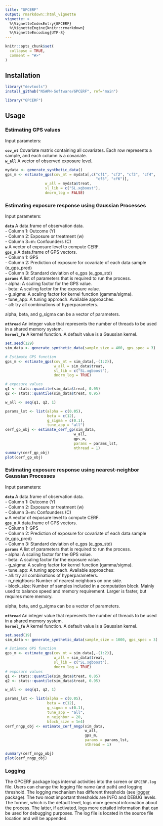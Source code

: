```yaml
---
title: "GPCERF"
output: rmarkdown::html_vignette
vignette: >
  %\VignetteIndexEntry{GPCERF}
  %\VignetteEngine{knitr::rmarkdown}
  %\VignetteEncoding{UTF-8}
---
```


```r
knitr::opts_chunk$set(
  collapse = TRUE,
  comment = "#>"
)
```

## Installation

```r
library("devtools")
install_github("NSAPH-Software/GPCERF", ref="main")
```
```r
library("GPCERF")
```


## Usage

### Estimating GPS values

Input parameters:

**`cov_mt`** Covariate matrix containing all covariates. Each row represents a 
sample, and each column is a covariate.   
**`w_all`** A vector of observed exposure level.    

```r
mydata <- generate_synthetic_data()
gps_m <- estimate_gps(cov_mt = mydata[,c("cf1", "cf2", "cf3", "cf4",
                                         "cf5", "cf6")],
                  w_all = mydata$treat,
                  sl_lib = c("SL.xgboost"),
                  dnorm_log = FALSE)
```

### Estimating exposure response using Gaussian Processes

Input parameters:

**`data`** A data.frame of observation data.   
  - Column 1: Outcome (Y)   
  - Column 2: Exposure or treatment (w)   
  - Column 3~m: Confounders (C)   
**`w`** A vector of exposure level to compute CERF.   
**`gps_m`** A data.frame of GPS vectors.   
  - Column 1: GPS   
  - Column 2: Prediction of exposure for covariate of each data sample (e_gps_pred)   
  - Column 3: Standard deviation of e_gps (e_gps_std)   
**`params`** A list of parameters that is required to run the process.     
  - alpha: A scaling factor  for the GPS value.   
  - beta: A scaling factor for the exposure value.   
  - g_sigma: A scaling factor for kernel function (gamma/sigma).   
  - tune_app: A tuning approach. Available approaches:   
    - all: try all combinations of hyperparameters.   

alpha, beta, and g_sigma can be a vector of parameters. 

**`nthread`** An integer value that represents the number of threads to be used in a shared memory system.    
**`kernel_fn`** A kernel function. A default value is a Gaussian kernel.    

```r
set.seed(129)
sim_data <- generate_synthetic_data(sample_size = 400, gps_spec = 3)

# Estimate GPS function
gps_m <- estimate_gps(cov_mt = sim_data[,-(1:2)],
                      w_all = sim_data$treat,
                      sl_lib = c("SL.xgboost"),
                      dnorm_log = TRUE)

# exposure values
q1 <- stats::quantile(sim_data$treat, 0.05)
q2 <- stats::quantile(sim_data$treat, 0.95)

w_all <- seq(q1, q2, 1)

params_lst <- list(alpha = c(0.05),
                   beta = c(12),
                   g_sigma = c(0.1),
                   tune_app = "all")
cerf_gp_obj <- estimate_cerf_gp(sim_data,
                               w_all,
                               gps_m,
                               params = params_lst,
                               nthread = 1)
summary(cerf_gp_obj)
plot(cerf_gp_obj)
```

### Estimating exposure response using nearest-neighbor Gaussian Processes

Input parameters:

**`data`** A data.frame of observation data.   
  - Column 1: Outcome (Y)   
  - Column 2: Exposure or treatment (w)   
  - Column 3~m: Confounders (C)   
**`w`** A vector of exposure level to compute CERF.   
**`gps_m`** A data.frame of GPS vectors.   
  - Column 1: GPS   
  - Column 2: Prediction of exposure for covariate of each data sample (e_gps_pred)   
  - Column 3: Standard deviation of e_gps (e_gps_std)   
**`params`** A list of parameters that is required to run the process.    
  - alpha: A scaling factor  for the GPS value.   
  - beta: A scaling factor for the exposure value.   
  - g_sigma: A scaling factor for kernel function (gamma/sigma).   
  - tune_app: A tuning approach. Available approaches:   
    - all: try all combinations of hyperparameters.   
  - n_neighbors: Number of nearest neighbors on one side.    
  - block_size: Number of samples included in a computation block. Mainly used to balance speed and memory requirement. Larger \code{block_size} is faster, but requires more memory.    

alpha, beta, and g_sigma can be a vector of parameters. 

**`nthread`** An integer value that represents the number of threads to be used in a shared memory system.    
**`kernel_fn`** A kernel function. A default value is a Gaussian kernel.    

```r
set.seed(19)
sim_data <- generate_synthetic_data(sample_size = 1000, gps_spec = 3)

# Estimate GPS function
gps_m <- estimate_gps(cov_mt = sim_data[,-(1:2)],
                      w_all = sim_data$treat,
                      sl_lib = c("SL.xgboost"),
                      dnorm_log = TRUE)
# exposure values
q1 <- stats::quantile(sim_data$treat, 0.05)
q2 <- stats::quantile(sim_data$treat, 0.95)

w_all <- seq(q1, q2, 1)

params_lst <- list(alpha = c(0.05),
                   beta = c(12),
                   g_sigma = c(0.1),
                   tune_app = "all",
                   n_neighbor = 20,
                   block_size = 1e4)
cerf_nngp_obj <- estimate_cerf_nngp(sim_data,
                                    w_all,
                                    gps_m,
                                    params = params_lst,
                                    nthread = 1)

summary(cerf_nngp_obj)
plot(cerf_nngp_obj)
```

### Logging

The GPCERF package logs internal activities into the screen or `GPCERF.log` file. Users can change the logging file name (and path) and logging threshold. The logging mechanism has different thresholds (see [logger](https://cran.r-project.org/package=logger) package). The two most important thresholds are INFO and DEBUG levels. The former, which is the default level, logs more general information about the process. The latter, if activated, logs more detailed information that can be used for debugging purposes. The log file is located in the source file location and will be appended. 
